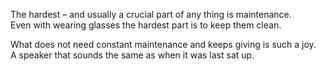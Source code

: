 The hardest – and usually a crucial part of any thing is maintenance.  
Even with wearing glasses the hardest part is to keep them clean.

What does not need constant maintenance and keeps giving is such a joy.  
A speaker that sounds the same as when it was last sat up.
